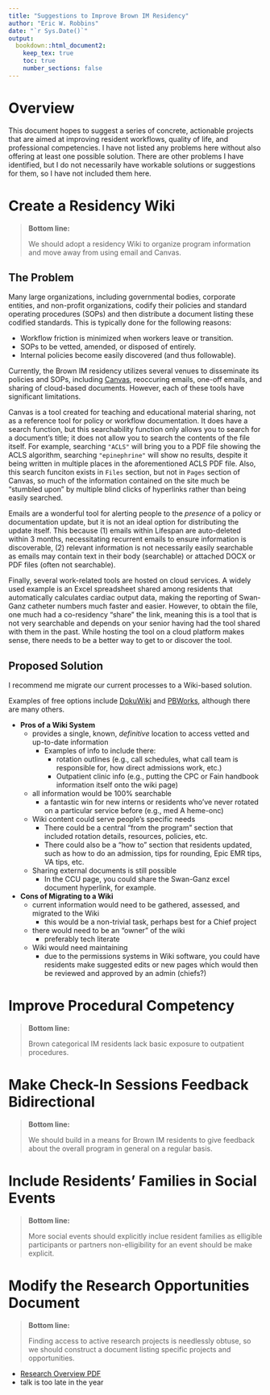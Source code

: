 ```yaml
---
title: "Suggestions to Improve Brown IM Residency"
author: "Eric W. Robbins"
date: "`r Sys.Date()`"
output:
  bookdown::html_document2:
    keep_tex: true
    toc: true
    number_sections: false
---
```


# Overview
This document hopes to suggest a series of concrete, actionable projects that are aimed at improving resident workflows, quality of life, and professional competencies.
I have not listed any problems here without also offering at least one possible solution.
There are other problems I have identified, but I do not necessarily have workable solutions or suggestions for them, so I have not included them here.

# Create a Residency Wiki {#id:wiki}

> **Bottom line:**
>
> We should adopt a residency Wiki to organize program information and move away from using email and Canvas.

## The Problem
Many large organizations, including governmental bodies, corporate entities, and non-profit organizations, codify their policies and standard operating procedures (SOPs) and then distribute a document listing these codified standards.
This is typically done for the following reasons:

- Workflow friction is minimized when workers leave or transition.
- SOPs to be vetted, amended, or disposed of entirely.
- Internal policies become easily discovered (and thus followable). 

Currently, the Brown IM residency utilizes several venues to disseminate its policies and SOPs, including [Canvas](https://www.instructure.com/canvas), reoccuring emails, one-off emails, and sharing of cloud-based documents.
However, each of these tools have significant limitations.

Canvas is a tool created for teaching and educational material sharing, not as a reference tool for policy or workflow documentation. 
It does have a search function, but this searchability function only allows you to search for a document's title; it does not allow you to search the contents of the file itself.
For example, searching `"ACLS"` will bring you to a PDF file showing the ACLS algorithm, searching `"epinephrine"` will show no results, despite it being written in multiple places in the aforementioned ACLS PDF file.
Also, this search funciton exists in `Files` section, but not in `Pages` section of Canvas, so much of the information contained on the site much be "stumbled upon" by multiple blind clicks of hyperlinks rather than being easily searched.

Emails are a wonderful tool for alerting people to the *presence* of a policy or documentation update, but it is not an ideal option for distributing the update itself.
This because (1) emails within Lifespan are auto-deleted within 3 months, necessitating recurrent emails to ensure information is discoverable, (2) relevant information is not necessarily easily searchable as emails may contain text in their body (searchable) or attached DOCX or PDF files (often not searchable).

Finally, several work-related tools are hosted on cloud services.
A widely used example is an Excel spreadsheet shared among residents that automatically calculates cardiac output data, making the reporting of Swan-Ganz catheter numbers much faster and easier.
However, to obtain the file, one much had a co-residency "share" the link, meaning this is a tool that is not very searchable and depends on your senior having had the tool shared with them in the past.
While hosting the tool on a cloud platform makes sense, there needs to be a better way to get to or discover the tool.

## Proposed Solution
I recommend me migrate our current processes to a Wiki-based solution.

Examples of free options include [DokuWiki](https://www.dokuwiki.org/dokuwiki) and [PBWorks](https://www.pbworks.com/), although there are many others.

- **Pros of a Wiki System**
  - provides a single, known, *definitive* location to access vetted and up-to-date information
    - Examples of info to include there:
      - rotation outlines (e.g., call schedules, what call team is responsible for, how direct admissions work, etc.)
      - Outpatient clinic info (e.g., putting the CPC or Fain handbook information itself onto the wiki page)
  - all information would be 100% searchable
    - a fantastic win for new interns or residents who've never rotated on a particular service before (e.g., med A heme-onc)
  - Wiki content could serve people's specific needs
    - There could be a central "from the program" section that included rotation details, resources, policies, etc.
    - There could also be a "how to" section that residents updated, such as how to do an admission, tips for rounding, Epic EMR tips, VA tips, etc.
  - Sharing external documents is still possible
    - In the CCU page, you could share the Swan-Ganz excel document hyperlink, for example.
- **Cons of Migrating to a Wiki**
  - current information would need to be gathered, assessed, and migrated to the Wiki
    - this would be a non-trivial task, perhaps best for a Chief project
  - there would need to be an "owner" of the wiki
    - preferably tech literate
  - Wiki would need maintaining
    - due to the permissions systems in Wiki software, you could have residents make suggested edits or new pages which would then be reviewed and approved by an admin (chiefs?)

# Improve Procedural Competency {#id:procedures}
> **Bottom line:**
>
> Brown categorical IM residents lack basic exposure to outpatient procedures.

# Make Check-In Sessions Feedback Bidirectional
> **Bottom line:**
>
> We should build in a means for Brown IM residents to give feedback about the overall program in general on a regular basis.

# Include Residents' Families in Social Events
> **Bottom line:**
>
> More social events should explicitly inclue resident families as elligible participants or partners non-elligibility for an event should be make explicit.


# Modify the Research Opportunities Document {#id:research}
> **Bottom line:**
>
> Finding access to active research projects is needlessly obtuse, so we should construct a document listing specific projects and opportunities.

- [Research Overview PDF](https://brownim.org/research.pdf)
- talk is too late in the year